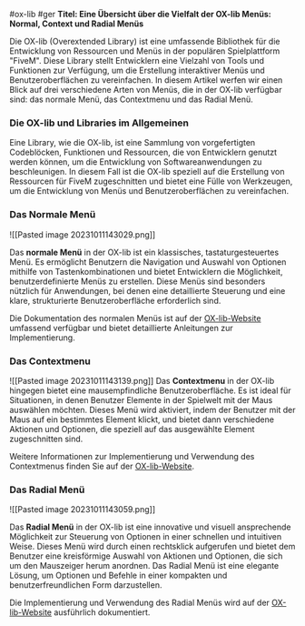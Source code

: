 #ox-lib #ger
**Titel: Eine Übersicht über die Vielfalt der OX-lib Menüs: Normal, Context und Radial Menüs**

Die OX-lib (Overextended Library) ist eine umfassende Bibliothek für die Entwicklung von Ressourcen und Menüs in der populären Spielplattform "FiveM". Diese Library stellt Entwicklern eine Vielzahl von Tools und Funktionen zur Verfügung, um die Erstellung interaktiver Menüs und Benutzeroberflächen zu vereinfachen. In diesem Artikel werfen wir einen Blick auf drei verschiedene Arten von Menüs, die in der OX-lib verfügbar sind: das normale Menü, das Contextmenu und das Radial Menü.

### Die OX-lib und Libraries im Allgemeinen

Eine Library, wie die OX-lib, ist eine Sammlung von vorgefertigten Codeblöcken, Funktionen und Ressourcen, die von Entwicklern genutzt werden können, um die Entwicklung von Softwareanwendungen zu beschleunigen. In diesem Fall ist die OX-lib speziell auf die Erstellung von Ressourcen für FiveM zugeschnitten und bietet eine Fülle von Werkzeugen, um die Entwicklung von Menüs und Benutzeroberflächen zu vereinfachen.

### Das Normale Menü
![[Pasted image 20231011143029.png]]

Das **normale Menü** in der OX-lib ist ein klassisches, tastaturgesteuertes Menü. Es ermöglicht Benutzern die Navigation und Auswahl von Optionen mithilfe von Tastenkombinationen und bietet Entwicklern die Möglichkeit, benutzerdefinierte Menüs zu erstellen. Diese Menüs sind besonders nützlich für Anwendungen, bei denen eine detaillierte Steuerung und eine klare, strukturierte Benutzeroberfläche erforderlich sind.

Die Dokumentation des normalen Menüs ist auf der [OX-lib-Website](https://overextended.dev/ox_lib/Modules/Interface/Client/menu) umfassend verfügbar und bietet detaillierte Anleitungen zur Implementierung.

### Das Contextmenu

![[Pasted image 20231011143139.png]]
Das **Contextmenu** in der OX-lib hingegen bietet eine mausempfindliche Benutzeroberfläche. Es ist ideal für Situationen, in denen Benutzer Elemente in der Spielwelt mit der Maus auswählen möchten. Dieses Menü wird aktiviert, indem der Benutzer mit der Maus auf ein bestimmtes Element klickt, und bietet dann verschiedene Aktionen und Optionen, die speziell auf das ausgewählte Element zugeschnitten sind.

Weitere Informationen zur Implementierung und Verwendung des Contextmenus finden Sie auf der [OX-lib-Website](https://overextended.dev/ox_lib/Modules/Interface/Client/context).

### Das Radial Menü
![[Pasted image 20231011143059.png]]

Das **Radial Menü** in der OX-lib ist eine innovative und visuell ansprechende Möglichkeit zur Steuerung von Optionen in einer schnellen und intuitiven Weise. Dieses Menü wird durch einen rechtsklick aufgerufen und bietet dem Benutzer eine kreisförmige Auswahl von Aktionen und Optionen, die sich um den Mauszeiger herum anordnen. Das Radial Menü ist eine elegante Lösung, um Optionen und Befehle in einer kompakten und benutzerfreundlichen Form darzustellen.

Die Implementierung und Verwendung des Radial Menüs wird auf der [OX-lib-Website](https://overextended.dev/ox_lib/Modules/Interface/Client/radial) ausführlich dokumentiert.
